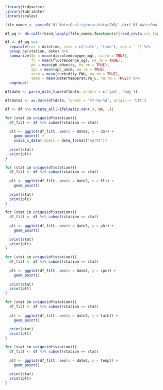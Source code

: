 ```r
library(tidyverse)
library(lubridate)
library(scales)
```

```r
file_names <- paste0('01_WaterQuality/misc/data/CWQ/',dir('01_WaterQuality/misc/data/CWQ')) #where you have your files

df_wq <- do.call(rbind,lapply(file_names,function(x){read_csv(x,col_types = cols(datetime = 'c'))}))

df <- df_wq %>%
  separate(col = datetime, into = c('date', 'time'), sep = ' ') %>%
  group_by(station, date) %>%
  summarize(do = mean(dissolvedoxygen_mgl, na.rm = TRUE),
            fl = mean(fluorescence_ugl, na.rm = TRUE),
            ph = mean(pH_pHunits, na.rm = TRUE),
            spc = mean(spc_uScm, na.rm = TRUE),
            turb = mean(turbidity_FNU, na.rm = TRUE),
            temp = mean(watertemperature_C, na.rm = TRUE)) %>%
  ungroup()

df$date <- parse_date_time(df$date, orders = c('ymd', 'mdy'))

df$date2 <- as.Date(df$date, format = '%Y-%m-%d', origin = 'UTC')

df <- df %>% mutate_all(~ifelse(is.nan(.), NA, .))
```

```r
for (stat in unique(df$station)){
  df_filt <- df %>% subset(station == stat)
  
  plt <- ggplot(df_filt, aes(x = date2, y = do)) +
    geom_point() +
    scale_x_date(labels = date_format('%m/%Y'))
  
  print(stat)
  print(plt)
}
```
```r
for (stat in unique(df$station)){
  df_filt <- df %>% subset(station == stat)
  
  plt <- ggplot(df_filt, aes(x = date2, y = fl)) +
    geom_point()
  
  print(stat)
  print(plt)
}
```
```r
for (stat in unique(df$station)){
  df_filt <- df %>% subset(station == stat)
  
  plt <- ggplot(df_filt, aes(x = date2, y = ph)) +
    geom_point()
  
  print(stat)
  print(plt)
}
```
```r
for (stat in unique(df$station)){
  df_filt <- df %>% subset(station == stat)
  
  plt <- ggplot(df_filt, aes(x = date2, y = spc)) +
    geom_point()
  
  print(stat)
  print(plt)
}
```
```r
for (stat in unique(df$station)){
  df_filt <- df %>% subset(station == stat)
  
  plt <- ggplot(df_filt, aes(x = date2, y = turb)) +
    geom_point()
  
  print(stat)
  print(plt)
}
```

```r
for (stat in unique(df$station)){
  df_filt <- df %>% subset(station == stat)
  
  plt <- ggplot(df_filt, aes(x = date2, y = temp)) +
    geom_point()
  
  print(stat)
  print(plt)
}
```

